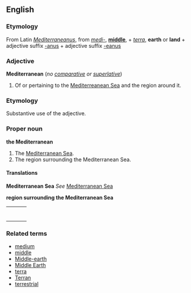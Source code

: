 ==English==
===Etymology===
From Latin ''[[Mediterraneanus]]'', from ''[[medi-]]'', '''[[middle]]''', + ''[[terra]]'', '''earth''' or '''land''' + adjective suffix [[-anus]] + adjective suffix [[-eanus]]

===Adjective===
'''Mediterranean''' (''no [[comparative]] or [[superlative]]'')

#Of or pertaining to the [[Mediterreanean Sea]] and the region around it.

===Etymology===
Substantive use of the adjective.

===Proper noun===
'''the Mediterranean'''

#The [[Mediterranean Sea]].
#The region surrounding the Mediterranean Sea.

====Translations====

'''Mediterranean Sea'''
''See'' [[Mediterranean Sea]]

'''region surrounding the Mediterranean Sea'''
{| border=0  width=100%
|-
|bgcolor="#FFFFE0" valign=top width=48%|
{|
<!--Put translations for languages from A to I here-->
|}
| width=1% |
|bgcolor="#FFFFE0" valign=top width=48%|
{|
<!--Put translations for languages from J to Z here-->
|}
|}

===Related terms===
*[[medium]]
*[[middle]]
*[[Middle-earth]]
*[[Middle Earth]]
*[[terra]]
*[[Terran]]
*[[terrestrial]]